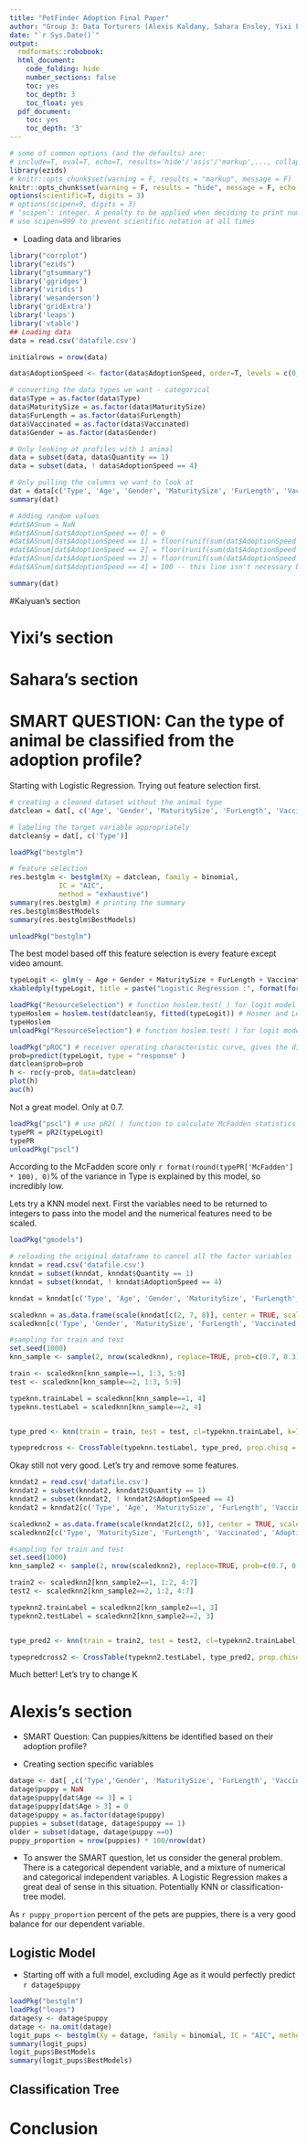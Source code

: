 ```yaml
---
title: "PetFinder Adoption Final Paper"
author: "Group 3: Data Torturers (Alexis Kaldany, Sahara Ensley, Yixi Liang, Kaiyuan Liang)"
date: "`r Sys.Date()`"
output: 
  rmdformats::robobook:
  html_document:
    code_folding: hide
    number_sections: false
    toc: yes
    toc_depth: 3
    toc_float: yes
  pdf_document:
    toc: yes
    toc_depth: '3'
---
```


```r
# some of common options (and the defaults) are: 
# include=T, eval=T, echo=T, results='hide'/'asis'/'markup',..., collapse=F, warning=T, message=T, error=T, cache=T, fig.width=6, fig.height=4, fig.dim=c(6,4) #inches, fig.align='left'/'center','right', 
library(ezids)
# knitr::opts_chunk$set(warning = F, results = "markup", message = F)
knitr::opts_chunk$set(warning = F, results = "hide", message = F, echo = F)
options(scientific=T, digits = 3) 
# options(scipen=9, digits = 3) 
# ‘scipen’: integer. A penalty to be applied when deciding to print numeric values in fixed or exponential notation.  Positive values bias towards fixed and negative towards scientific notation: fixed notation will be preferred unless it is more than ‘scipen’ digits wider.
# use scipen=999 to prevent scientific notation at all times
```

- Loading data and libraries
```r
library("corrplot")
library("ezids")
library("gtsummary")
library('ggridges')
library('viridis')
library('wesanderson')
library('gridExtra')
library('leaps')
library('vtable')
## Loading data
data = read.csv('datafile.csv')

initialrows = nrow(data)

data$AdoptionSpeed <- factor(data$AdoptionSpeed, order=T, levels = c(0,1,2,3,4))

# converting the data types we want - categorical
data$Type = as.factor(data$Type)
data$MaturitySize = as.factor(data$MaturitySize)
data$FurLength = as.factor(data$FurLength)
data$Vaccinated = as.factor(data$Vaccinated)
data$Gender = as.factor(data$Gender)

# Only looking at profiles with 1 animal
data = subset(data, data$Quantity == 1)
data = subset(data, ! data$AdoptionSpeed == 4)

# Only pulling the columns we want to look at
dat = data[c('Type', 'Age', 'Gender', 'MaturitySize', 'FurLength', 'Vaccinated', 'PhotoAmt','VideoAmt', 'AdoptionSpeed')]
summary(dat)

# Adding random values
#dat$ASnum = NaN
#dat$ASnum[dat$AdoptionSpeed == 0] = 0
#dat$ASnum[dat$AdoptionSpeed == 1] = floor(runif(sum(dat$AdoptionSpeed == 1), 1, 8))
#dat$ASnum[dat$AdoptionSpeed == 2] = floor(runif(sum(dat$AdoptionSpeed == 2), 8, 31))
#dat$ASnum[dat$AdoptionSpeed == 3] = floor(runif(sum(dat$AdoptionSpeed == 3), 31, 91))
#dat$ASnum[dat$AdoptionSpeed == 4] = 100 -- this line isn't necessary because we exclude animals that have this adoption speed

summary(dat)
```

#Kaiyuan's section




# Yixi's section




# Sahara's section
# SMART QUESTION: Can the type of animal be classified from the adoption profile?

Starting with Logistic Regression. Trying out feature selection first.

```r
# creating a cleaned dataset without the animal type
datclean = dat[, c('Age', 'Gender', 'MaturitySize', 'FurLength', 'Vaccinated', 'PhotoAmt', 'VideoAmt', 'AdoptionSpeed')]

# labeling the target variable appropriately
datclean$y = dat[, c('Type')]
```

```r
loadPkg("bestglm")

# feature selection
res.bestglm <- bestglm(Xy = datclean, family = binomial,
            IC = "AIC",
            method = "exhaustive")
summary(res.bestglm) # printing the summary
res.bestglm$BestModels
summary(res.bestglm$BestModels)

unloadPkg("bestglm") 
```

The best model based off this feature selection is every feature except video amount.

```r
typeLogit <- glm(y ~ Age + Gender + MaturitySize + FurLength + Vaccinated + AdoptionSpeed + PhotoAmt, data = datclean, family = "binomial")
xkabledply(typeLogit, title = paste("Logistic Regression :", format(formula(typeLogit)) ))
```

```r
loadPkg("ResourceSelection") # function hoslem.test( ) for logit model evaluation
typeHoslem = hoslem.test(datclean$y, fitted(typeLogit)) # Hosmer and Lemeshow test, a chi-squared test
typeHoslem
unloadPkg("ResourceSelection") # function hoslem.test( ) for logit model evaluation
```


```r
loadPkg("pROC") # receiver operating characteristic curve, gives the diagnostic ability of a binary classifier system as its discrimination threshold is varied. The curve is on sensitivity/recall/true-positive-rate vs false_alarm/false-positive-rate/fall-out.
prob=predict(typeLogit, type = "response" )
datclean$prob=prob
h <- roc(y~prob, data=datclean)
plot(h)
auc(h)
```

Not a great model. Only at 0.7.

```r
loadPkg("pscl") # use pR2( ) function to calculate McFadden statistics for model eval
typePR = pR2(typeLogit)
typePR
unloadPkg("pscl") 
```

According to the McFadden score only `r format(round(typePR['McFadden'] * 100), 0)`% of the variance in Type is explained by this model, so incredibly low.

Lets try a KNN model next. First the variables need to be returned to integers to pass into the model and the numerical features need to be scaled.

```r
loadPkg("gmodels")

# reloading the original dataframe to cancel all the factor variables
knndat = read.csv('datafile.csv')
knndat = subset(knndat, knndat$Quantity == 1)
knndat = subset(knndat, ! knndat$AdoptionSpeed == 4)

knndat = knndat[c('Type', 'Age', 'Gender', 'MaturitySize', 'FurLength', 'Vaccinated', 'PhotoAmt','VideoAmt', 'AdoptionSpeed')]

scaledknn = as.data.frame(scale(knndat[c(2, 7, 8)], center = TRUE, scale = TRUE)) # only scaling the numerical values
scaledknn[c('Type', 'Gender', 'MaturitySize', 'FurLength', 'Vaccinated', 'AdoptionSpeed')] = knndat[c(1, 3, 4, 5, 6, 9)]

#sampling for train and test
set.seed(1000)
knn_sample <- sample(2, nrow(scaledknn), replace=TRUE, prob=c(0.7, 0.3))

train <- scaledknn[knn_sample==1, 1:3, 5:9]
test <- scaledknn[knn_sample==2, 1:3, 5:9]

typeknn.trainLabel = scaledknn[knn_sample==1, 4]
typeknn.testLabel = scaledknn[knn_sample==2, 4]


type_pred <- knn(train = train, test = test, cl=typeknn.trainLabel, k=7)

typepredcross <- CrossTable(typeknn.testLabel, type_pred, prop.chisq = FALSE)
```

Okay still not very good. Let's try and remove some features.

```r

knndat2 = read.csv('datafile.csv')
knndat2 = subset(knndat2, knndat2$Quantity == 1)
knndat2 = subset(knndat2, ! knndat2$AdoptionSpeed == 4)
knndat2 = knndat2[c('Type', 'Age', 'MaturitySize', 'FurLength', 'Vaccinated', 'PhotoAmt', 'AdoptionSpeed')]

scaledknn2 = as.data.frame(scale(knndat2[c(2, 6)], center = TRUE, scale = TRUE)) # only scaling the numerical values
scaledknn2[c('Type', 'MaturitySize', 'FurLength', 'Vaccinated', 'AdoptionSpeed')] = knndat2[c(1, 3, 4, 5, 7)]

#sampling for train and test
set.seed(1000)
knn_sample2 <- sample(2, nrow(scaledknn2), replace=TRUE, prob=c(0.7, 0.3))

train2 <- scaledknn2[knn_sample2==1, 1:2, 4:7]
test2 <- scaledknn2[knn_sample2==2, 1:2, 4:7]

typeknn2.trainLabel = scaledknn2[knn_sample2==1, 3]
typeknn2.testLabel = scaledknn2[knn_sample2==2, 3]


type_pred2 <- knn(train = train2, test = test2, cl=typeknn2.trainLabel, k=7)

typepredcross2 <- CrossTable(typeknn2.testLabel, type_pred2, prop.chisq = FALSE)
```

Much better! Let's try to change K

# Alexis's section

- SMART Question:  Can puppies/kittens be identified based on their adoption profile?

- Creating section specific variables

```r
datage <- dat[ ,c('Type','Gender', 'MaturitySize', 'FurLength', 'Vaccinated', 'PhotoAmt', 'VideoAmt', 'AdoptionSpeed') ]
datage$puppy = NaN
datage$puppy[dat$Age <= 3] = 1
datage$puppy[dat$Age > 3] = 0
datage$puppy = as.factor(datage$puppy)
puppies = subset(datage, datage$puppy == 1)
older = subset(datage, datage$puppy ==0)
puppy_proportion = nrow(puppies) * 100/nrow(dat)
```

- To answer the SMART question, let us consider the general problem. There is a categorical dependent variable, and a mixture of numerical and categorical independent variables. A Logistic Regression makes a great deal of sense in this situation. Potentially KNN or classification-tree model.

As `r puppy_proportion` percent of the pets are puppies, there is a very good balance for our dependent variable. 

## Logistic Model

- Starting off with a full model, excluding Age as it would perfectly predict `r datage$puppy`

```r
loadPkg("bestglm")
loadPkg("leaps")
datage$y <- datage$puppy
datage <- na.omit(datage)
logit_pups <- bestglm(Xy = datage, family = binomial, IC = "AIC", method = "exhaustive")
summary(logit_pups)
logit_pups$BestModels
summary(logit_pups$BestModels)
```

## Classification Tree

# Conclusion